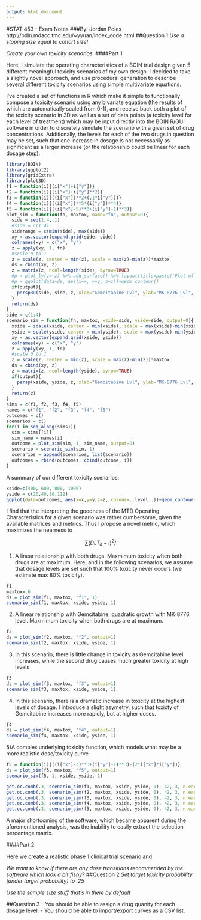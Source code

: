 ```yaml
---
output: html_document
---
```

#STAT 453 - Exam Notes
###By: Jordan Poles
http://odin.mdacc.tmc.edu/~yyuan/index_code.html
##Question 1
_Use a stoping size equal to cohort size!_

_Create your own  toxicity scenarios._
####Part 1

Here, I simulate the operating characteristics of a BOIN trial design given 5 different meaningful toxicity scenarios of my own design. I decided to take a slightly novel approach, and use procedural generation to describe several different toxicity scenarios using simple multivariate equations.

I've created a set of functions in R which make it simple to functionally compose a toxicity scenario using any bivariate equation (the results of which are automatically scaled from 0-1), and receive back both a plot of the toxicity scenario in 3D as well as a set of data points (a toxicity level for each level of treatment) which may be input directly into the BOIN R/GUI software in order to discretely simulate the scenario with a given set of drug concentrations. Additionally, the levels for each of the two drugs in question may be set, such that one increase in dosage is not necessarily as significant as a larger increase (or the relationship could be linear for each dosage step).

```r
library(BOIN)
library(ggplot2)
library(gridExtra)
library(plot3D)
f1 = function(i){(i["x"]+i["y"])}
f2 = function(i){(i["x"]+i["y"]**2)}
f3 = function(i){((i["x"])**2+(.1*i["y"]))}
f4 = function(i){((i["x"])**5*(i["y"])**4)}
f5 = function(i){((i["x"]-5)**3+(i["y"]-1)**3)}
plot_sim = function(fn, maxtox, name="fn", output=0){
  side = seq(1,4,.1)
  #side = c(1:4)
  siderange = c(min(side), max(side))
  xy = as.vector(expand.grid(side, side))
  colnames(xy) = c("x", "y")
  z = apply(xy, 1, fn)
  #scale 0 to 1
  z = scale(z, center = min(z), scale = max(z)-min(z))*maxtox
  ds = cbind(xy, z)
  z = matrix(z, ncol=length(side), byrow=TRUE)
  #p = plot_ly(z=~z) %>% add_surface() %>% layout(title=paste('Plot of', name))
  #p = ggplot(data=ds, aes(x=x, y=y, z=z))+geom_contour()
  if(output){
    persp3D(side, side, z, xlab="Gemcitabine Lvl", ylab="MK-8776 Lvl", main = paste('Plot of', name), zlim=c(0, 1))
  }
  return(ds)
}
side = c(1:4)
scenario_sim = function(fn, maxtox, xside=side, yside=side, output=0){
  xside = scale(xside, center = min(xside), scale = max(xside)-min(xside))
  yside = scale(yside, center = min(yside), scale = max(yside)-min(yside))
  xy = as.vector(expand.grid(xside, yside))
  colnames(xy) = c("x", "y")
  z = apply(xy, 1, fn)
  #scale 0 to 1
  z = scale(z, center = min(z), scale = max(z)-min(z))*maxtox
  ds = cbind(xy, z)
  z = matrix(z, ncol=length(yside), byrow=TRUE)
  if(output){
    persp(xside, yside, z, xlab="Gemcitabine Lvl", ylab="MK-8776 Lvl", zlim=c(0, 1))
  }
  return(z)
}
sims = c(f1, f2, f3, f4, f5)
names = c("f1", "f2", "f3", "f4", "f5")
outcomes = c()
scenarios = c()
for(i in seq_along(sims)){
  sim = sims[[i]]
  sim_name = names[i]
  outcome = plot_sim(sim, 1, sim_name, output=0)
  scenario = scenario_sim(sim, 1)
  scenarios = append(scenarios, list(scenario))
  outcomes = rbind(outcomes, cbind(outcome, i))
}
```

A summary of our different toxicity scenarios:
```r
xside=c(400, 600, 800, 1000)
yside = c(20,40,80,112) 
ggplot(data=outcomes, aes(x=x,y=y,z=z, colour=..level..))+geom_contour()+facet_wrap(~i)

```

I find that the interpreting the goodness of the MTD Operating Characteristics for a given scenario was rather cumbersome, given the available matrices and metrics. Thus I propose a novel metric, which maximizes the nearness to 

$$
  \sum{(DLT_d - i)^2/}
$$

1) A linear relationship with both drugs. Maxmimum toxicity when both drugs are at maximum. Here, and in the following scenarios, we assume that dosage levels are set such that 100% toxicity never occurs (we estimate max 80% toxicity).
```r
f1
maxtox=.6
ds = plot_sim(f1, maxtox, "f1", 1)
scenario_sim(f1, maxtox, xside, yside, 1)
```

2) A linear relationship with Gemcitabine; quadratic growth with MK-8776 level. Maxmimum toxicity when both drugs are at maximum.
```r
f2
ds = plot_sim(f2, maxtox, "f2", output=1)
scenario_sim(f2, maxtox, xside, yside, 1)
```

3) In this scenario, there is little change in toxicity as Gemcitabine level increases, while the second drug causes much greater toxicity at high levels
```r
f3
ds = plot_sim(f3, maxtox, "f3", output=1)
scenario_sim(f3, maxtox, xside, yside, 1)
```

4) In this scenario, there is a dramatic increase in toxicity at the highest levels of dosage. I introduce a slight asymetry, such that toxicty of Gemcitabine increases more rapidly, but at higher doses.
```r
f4
ds = plot_sim(f4, maxtox, "f4", output=1)
scenario_sim(f4, maxtox, xside, yside, 1)
```

5)A complex underlying toxicity function, which models what may be a more realistic dose/toxicity curve
```r
f5 = function(i){((i["x"]-3)**3+(i["y"]-1)**3)-(2*i["x"]*i["y"])}
ds = plot_sim(f5, maxtox, "f5", output=1)
scenario_sim(f5, 1, xside, yside, 1)
```

```r
get.oc.comb(.3, scenario_sim(f1, maxtox, xside, yside, 0), 42, 3, n.earlystop=42, startdose=c(1, 1), ntrial=1000, MTD.contour=FALSE)
get.oc.comb(.3, scenario_sim(f2, maxtox, xside, yside, 0), 42, 3, n.earlystop=42, startdose=c(1, 1), ntrial=1000, MTD.contour=FALSE)
get.oc.comb(.3, scenario_sim(f3, maxtox, xside, yside, 0), 42, 3, n.earlystop=42, startdose=c(1, 1), ntrial=1000, MTD.contour=FALSE)
get.oc.comb(.3, scenario_sim(f4, maxtox, xside, yside, 0), 42, 3, n.earlystop=42, startdose=c(1, 1), ntrial=1000, MTD.contour=FALSE)
get.oc.comb(.3, scenario_sim(f5, maxtox, xside, yside, 0), 42, 3, n.earlystop=42, startdose=c(1, 1), ntrial=1000, MTD.contour=FALSE)
```

A major shortcoming of the software, which became apparent during the aforementioned analysis, was the inability to easily extract the selection percentage matrix.

####Part 2

Here we create a realistic phase 1 clinical trial scenario and

_We want to know if there are any dose transitions recommended by the software which look a bit fishy?_
##Question 2
_Set target toxicity probability (under target probability) to .25_

_Use the sample size stuff that's in there by default_

##Question 3
- You should be able to assign a drug quanity for each dosage level.
- You should be able to import/export curves as a CSV list.
